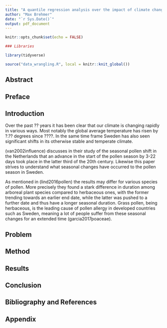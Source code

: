 ```yaml
---
title: "A quantile regression analysis over the impact of climate change on the pollen season in Sweden"
author: "Max Brehmer"
date: "`r Sys.Date()`"
output: pdf_document
---
```


```r
knitr::opts_chunk$set(echo = FALSE)
```

```r
### Libraries

library(tidyverse)
```

```r
source("data_wrangling.R", local = knitr::knit_global())
```

## Abstract

## Preface

## Introduction
Over the past ?? years it has been clear that our climate is changing rapidly in various ways. Most notably the global average temperature has risen by ?.?? degrees since ????. In the same time frame Sweden has also seen significant shifts in its otherwise stable and temperate climate.

(van2002influence) discusses in their study of the seasonal pollen shift in the Netherlands that an advance in the start of the pollen season by 3-22 days took place in the latter third of the 20th century. Likewise this paper strives to understand what seasonal changes have occurred to the pollen season in Sweden.

As mentioned in (lind2016pollen) the results may differ for various species of pollen. More precisely they found a stark difference in duration among arboreal plant species compared to herbaceous ones, with the former trending towards an earlier end date, while the latter was pushed to a further date and thus have a longer seasonal duration. Grass pollen, being herbaceous, is the leading cause of pollen allergy in developed countries such as Sweden, meaning a lot of people suffer from these seasonal changes for an extended time (garcia2017poaceae).




## Problem

## Method

## Results

## Conclusion

## Bibliography and References

## Appendix